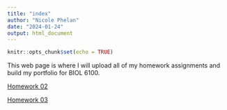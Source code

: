 ```yaml
---
title: "index"
author: "Nicole Phelan"
date: "2024-01-24"
output: html_document
---
```


```r
knitr::opts_chunk$set(echo = TRUE)
```

This web page is where I will upload all of my homework assignments and build my portfolio for BIOL 6100.

[Homework 02](NewPage.html)

[Homework 03](Homework_3.html)
